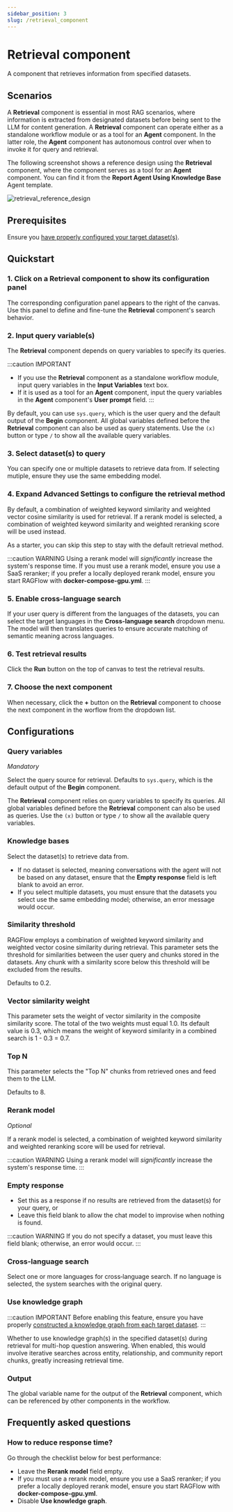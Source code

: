 ```yaml
---
sidebar_position: 3
slug: /retrieval_component
---
```


# Retrieval component

A component that retrieves information from specified datasets.

## Scenarios

A **Retrieval** component is essential in most RAG scenarios, where information is extracted from designated datasets before being sent to the LLM for content generation. A **Retrieval** component can operate either as a standalone workflow module or as a tool for an **Agent** component. In the latter role, the **Agent** component has autonomous control over when to invoke it for query and retrieval.

The following screenshot shows a reference design using the **Retrieval** component, where the component serves as a tool for an **Agent** component. You can find it from the **Report Agent Using Knowledge Base** Agent template.

![retrieval_reference_design](https://raw.githubusercontent.com/infiniflow/ragflow-docs/main/images/retrieval_reference_design.jpg)

## Prerequisites

Ensure you [have properly configured your target dataset(s)](../../dataset/configure_knowledge_base.md).

## Quickstart

### 1. Click on a **Retrieval** component to show its configuration panel  

The corresponding configuration panel appears to the right of the canvas. Use this panel to define and fine-tune the **Retrieval** component's search behavior.

### 2. Input query variable(s)

The **Retrieval** component depends on query variables to specify its queries. 

:::caution IMPORTANT
- If you use the **Retrieval** component as a standalone workflow module, input query variables in the **Input Variables** text box.
- If it is used as a tool for an **Agent** component, input the query variables in the **Agent** component's **User prompt** field.
:::

By default, you can use `sys.query`, which is the user query and the default output of the **Begin** component. All global variables defined before the **Retrieval** component can also be used as query statements. Use the `(x)` button or type `/` to show all the available query variables.

### 3. Select dataset(s) to query

You can specify one or multiple datasets to retrieve data from. If selecting mutiple, ensure they use the same embedding model.

### 4. Expand **Advanced Settings** to configure the retrieval method

By default, a combination of weighted keyword similarity and weighted vector cosine similarity is used for retrieval. If a rerank model is selected, a combination of weighted keyword similarity and weighted reranking score will be used instead.

As a starter, you can skip this step to stay with the default retrieval method.

:::caution WARNING
Using a rerank model will *significantly* increase the system's response time. If you must use a rerank model, ensure you use a SaaS reranker; if you prefer a locally deployed rerank model, ensure you start RAGFlow with **docker-compose-gpu.yml**.
:::

### 5. Enable cross-language search

If your user query is different from the languages of the datasets, you can select the target languages in the **Cross-language search** dropdown menu. The model will then translates queries to ensure accurate matching of semantic meaning across languages.


### 6. Test retrieval results

Click the **Run** button on the top of canvas to test the retrieval results.

### 7. Choose the next component

When necessary, click the **+** button on the **Retrieval** component to choose the next component in the worflow from the dropdown list.


## Configurations

### Query variables

*Mandatory*

Select the query source for retrieval. Defaults to `sys.query`, which is the default output of the **Begin** component.

The **Retrieval** component relies on query variables to specify its queries. All global variables defined before the **Retrieval** component can also be used as queries. Use the `(x)` button or type `/` to show all the available query variables.

### Knowledge bases 

Select the dataset(s) to retrieve data from.

- If no dataset is selected, meaning conversations with the agent will not be based on any dataset, ensure that the **Empty response** field is left blank to avoid an error.
- If you select multiple datasets, you must ensure that the datasets you select use the same embedding model; otherwise, an error message would occur.

### Similarity threshold

RAGFlow employs a combination of weighted keyword similarity and weighted vector cosine similarity during retrieval. This parameter sets the threshold for similarities between the user query and chunks stored in the datasets. Any chunk with a similarity score below this threshold will be excluded from the results.

Defaults to 0.2.

### Vector similarity weight

This parameter sets the weight of vector similarity in the composite similarity score. The total of the two weights must equal 1.0. Its default value is 0.3, which means the weight of keyword similarity in a combined search is 1 - 0.3 = 0.7.

### Top N

This parameter selects the "Top N" chunks from retrieved ones and feed them to the LLM.

Defaults to 8.


### Rerank model

*Optional*

If a rerank model is selected, a combination of weighted keyword similarity and weighted reranking score will be used for retrieval.

:::caution WARNING
Using a rerank model will *significantly* increase the system's response time.
:::

### Empty response

- Set this as a response if no results are retrieved from the dataset(s) for your query, or 
- Leave this field blank to allow the chat model to improvise when nothing is found.

:::caution WARNING
If you do not specify a dataset, you must leave this field blank; otherwise, an error would occur.
:::

### Cross-language search

Select one or more languages for cross‑language search. If no language is selected, the system searches with the original query.

### Use knowledge graph

:::caution IMPORTANT
Before enabling this feature, ensure you have properly [constructed a knowledge graph from each target dataset](../../dataset/construct_knowledge_graph.md).
:::

Whether to use knowledge graph(s) in the specified dataset(s) during retrieval for multi-hop question answering. When enabled, this would involve iterative searches across entity, relationship, and community report chunks, greatly increasing retrieval time.

### Output

The global variable name for the output of the **Retrieval** component, which can be referenced by other components in the workflow.


## Frequently asked questions

### How to reduce response time?

Go through the checklist below for best performance:

- Leave the **Rerank model** field empty.
- If you must use a rerank model, ensure you use a SaaS reranker; if you prefer a locally deployed rerank model, ensure you start RAGFlow with **docker-compose-gpu.yml**.
- Disable **Use knowledge graph**.
